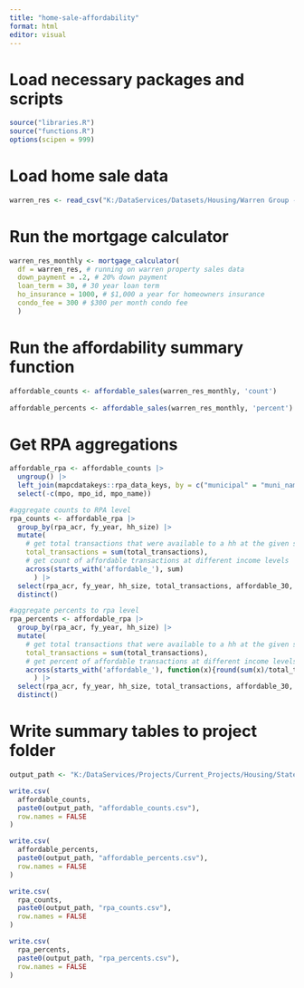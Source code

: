 ```yaml
---
title: "home-sale-affordability"
format: html
editor: visual
---
```


# Load necessary packages and scripts

```r
source("libraries.R")
source("functions.R")
options(scipen = 999)
```

# Load home sale data

```r
warren_res <- read_csv("K:/DataServices/Datasets/Housing/Warren Group - Home Sales/Data/Tabular/Modified/20240314_warren_group_2000_2023_residential_final.csv")
```

# Run the mortgage calculator

```r
warren_res_monthly <- mortgage_calculator(
  df = warren_res, # running on warren property sales data
  down_payment = .2, # 20% down payment
  loan_term = 30, # 30 year loan term
  ho_insurance = 1000, # $1,000 a year for homeowners insurance
  condo_fee = 300 # $300 per month condo fee
  )
```

# Run the affordability summary function

```r
affordable_counts <- affordable_sales(warren_res_monthly, 'count')
  
affordable_percents <- affordable_sales(warren_res_monthly, 'percent')
```

# Get RPA aggregations 
```r
affordable_rpa <- affordable_counts |> 
  ungroup() |> 
  left_join(mapcdatakeys::rpa_data_keys, by = c("municipal" = "muni_name")) |> 
  select(-c(mpo, mpo_id, mpo_name))

#aggregate counts to RPA level
rpa_counts <- affordable_rpa |> 
  group_by(rpa_acr, fy_year, hh_size) |> 
  mutate(
    # get total transactions that were available to a hh at the given size
    total_transactions = sum(total_transactions),
    # get count of affordable transactions at different income levels
    across(starts_with('affordable_'), sum)
      ) |> 
  select(rpa_acr, fy_year, hh_size, total_transactions, affordable_30, affordable_50, affordable_80, affordable_100, affordable_120) |> 
  distinct()

#aggregate percents to rpa level
rpa_percents <- affordable_rpa |> 
  group_by(rpa_acr, fy_year, hh_size) |> 
  mutate(
    # get total transactions that were available to a hh at the given size
    total_transactions = sum(total_transactions),
    # get percent of affordable transactions at different income levels
    across(starts_with('affordable_'), function(x){round(sum(x)/total_transactions, digits = 3)})
      ) |> 
  select(rpa_acr, fy_year, hh_size, total_transactions, affordable_30, affordable_50, affordable_80, affordable_100, affordable_120) |> 
  distinct()
```



# Write summary tables to project folder

```r
output_path <- "K:/DataServices/Projects/Current_Projects/Housing/StatewideHousingPlan/04_Analysis/Data/Working/sales affordable to middle income buyers/"

write.csv(
  affordable_counts,
  paste0(output_path, "affordable_counts.csv"),
  row.names = FALSE
)

write.csv(
  affordable_percents,
  paste0(output_path, "affordable_percents.csv"),
  row.names = FALSE
)

write.csv(
  rpa_counts,
  paste0(output_path, "rpa_counts.csv"),
  row.names = FALSE
)

write.csv(
  rpa_percents,
  paste0(output_path, "rpa_percents.csv"),
  row.names = FALSE
)
```
